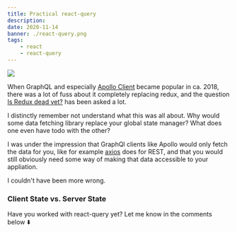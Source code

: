 ```yaml
---
title: Practical react-query
description:
date: 2020-11-14
banner: ./react-query.png
tags:
    - react
    - react-query
---
```



<img src="./react-query.png" />

<Divider />

When GraphQL and especially [Apollo Client](https://www.apollographql.com/docs/react/)
became popular in ca. 2018, there was a lot of fuss about it completely replacing redux, and the question
[Is Redux dead yet?](https://dev.to/markerikson/redux---not-dead-yet-1d9k) has been asked a lot.

I distinctly remember not understand what this was all about.
Why would some data fetching library replace your global state manager? What does one even have todo with the other?

I was under the impression that GraphQl clients like Apollo would only fetch the data for you,
like for example [axios](https://github.com/axios/axios) does for REST,
and that you would still obviously need some way of making that data accessible to your appliation.

I couldn't have been more wrong.

### Client State vs. Server State

<Comments>Have you worked with react-query yet? Let me know in the comments below ⬇️</Comments>

